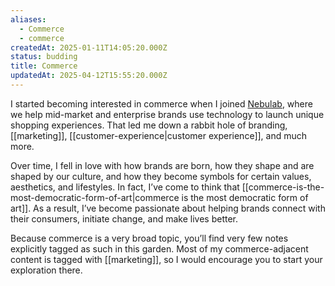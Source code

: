 ```yaml
---
aliases:
  - Commerce
  - commerce
createdAt: 2025-01-11T14:05:20.000Z
status: budding
title: Commerce
updatedAt: 2025-04-12T15:55:20.000Z
---
```

I started becoming interested in commerce when I joined [Nebulab](https://nebulab.com), where we help mid-market and enterprise brands use technology to launch unique shopping experiences. That led me down a rabbit hole of branding, [[marketing]], [[customer-experience|customer experience]], and much more.

Over time, I fell in love with how brands are born, how they shape and are shaped by our culture, and how they become symbols for certain values, aesthetics, and lifestyles. In fact, I’ve come to think that [[commerce-is-the-most-democratic-form-of-art|commerce is the most democratic form of art]]. As a result, I’ve become passionate about helping brands connect with their consumers, initiate change, and make lives better.

Because commerce is a very broad topic, you’ll find very few notes explicitly tagged as such in this garden. Most of my commerce-adjacent content is tagged with [[marketing]], so I would encourage you to start your exploration there.
